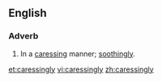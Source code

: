 ==English==
===Adverb===
{{en-adv}}
# In a [[caressing]] manner; [[soothingly]].

[[et:caressingly]]
[[vi:caressingly]]
[[zh:caressingly]]